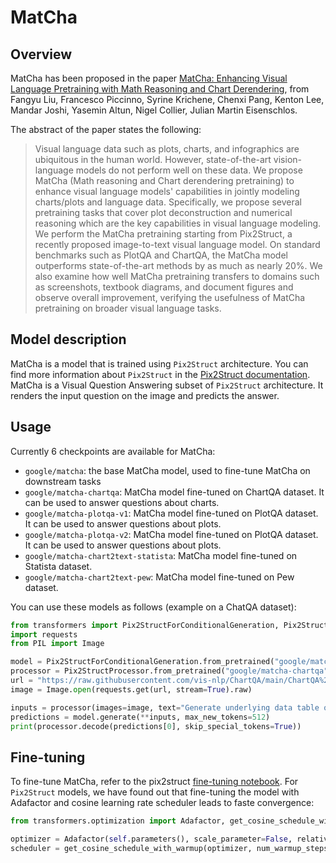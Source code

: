 <!--Copyright 2021 The HuggingFace Team. All rights reserved.

Licensed under the Apache License, Version 2.0 (the "License"); you may not use this file except in compliance with
the License. You may obtain a copy of the License at

http://www.apache.org/licenses/LICENSE-2.0

Unless required by applicable law or agreed to in writing, software distributed under the License is distributed on
an "AS IS" BASIS, WITHOUT WARRANTIES OR CONDITIONS OF ANY KIND, either express or implied. See the License for the
specific language governing permissions and limitations under the License.
-->

# MatCha

## Overview

MatCha has been proposed in the paper [MatCha: Enhancing Visual Language Pretraining with Math Reasoning and Chart Derendering](https://arxiv.org/abs/2212.09662), from Fangyu Liu, Francesco Piccinno, Syrine Krichene, Chenxi Pang, Kenton Lee, Mandar Joshi, Yasemin Altun, Nigel Collier, Julian Martin Eisenschlos.

The abstract of the paper states the following:

> Visual language data such as plots, charts, and infographics are ubiquitous in the human world. However, state-of-the-art vision-language models do not perform well on these data. We propose MatCha (Math reasoning and Chart derendering pretraining) to enhance visual language models' capabilities in jointly modeling charts/plots and language data. Specifically, we propose several pretraining tasks that cover plot deconstruction and numerical reasoning which are the key capabilities in visual language modeling. We perform the MatCha pretraining starting from Pix2Struct, a recently proposed image-to-text visual language model. On standard benchmarks such as PlotQA and ChartQA, the MatCha model outperforms state-of-the-art methods by as much as nearly 20%. We also examine how well MatCha pretraining transfers to domains such as screenshots, textbook diagrams, and document figures and observe overall improvement, verifying the usefulness of MatCha pretraining on broader visual language tasks.

## Model description

MatCha is a model that is trained using `Pix2Struct` architecture. You can find more information about `Pix2Struct` in the [Pix2Struct documentation](https://huggingface.co/docs/transformers/main/en/model_doc/pix2struct).
MatCha is a Visual Question Answering subset of `Pix2Struct` architecture. It renders the input question on the image and predicts the answer.

## Usage

Currently 6 checkpoints are available for MatCha:

- `google/matcha`: the base MatCha model, used to fine-tune MatCha on downstream tasks
- `google/matcha-chartqa`: MatCha model fine-tuned on ChartQA dataset. It can be used to answer questions about charts.
- `google/matcha-plotqa-v1`: MatCha model fine-tuned on PlotQA dataset. It can be used to answer questions about plots.
- `google/matcha-plotqa-v2`: MatCha model fine-tuned on PlotQA dataset. It can be used to answer questions about plots.
- `google/matcha-chart2text-statista`: MatCha model fine-tuned on Statista dataset. 
- `google/matcha-chart2text-pew`: MatCha model fine-tuned on Pew dataset.

You can use these models as follows (example on a ChatQA dataset):

```python
from transformers import Pix2StructForConditionalGeneration, Pix2StructProcessor
import requests
from PIL import Image

model = Pix2StructForConditionalGeneration.from_pretrained("google/matcha-chartqa")
processor = Pix2StructProcessor.from_pretrained("google/matcha-chartqa")
url = "https://raw.githubusercontent.com/vis-nlp/ChartQA/main/ChartQA%20Dataset/val/png/5090.png"
image = Image.open(requests.get(url, stream=True).raw)

inputs = processor(images=image, text="Generate underlying data table of the figure below:", return_tensors="pt")
predictions = model.generate(**inputs, max_new_tokens=512)
print(processor.decode(predictions[0], skip_special_tokens=True))
```

## Fine-tuning

To fine-tune MatCha, refer to the pix2struct [fine-tuning notebook](https://github.com/huggingface/notebooks/blob/main/examples/image_captioning_pix2struct.ipynb). For `Pix2Struct` models, we have found out that fine-tuning the model with Adafactor and cosine learning rate scheduler leads to faste convergence:
```python
from transformers.optimization import Adafactor, get_cosine_schedule_with_warmup

optimizer = Adafactor(self.parameters(), scale_parameter=False, relative_step=False, lr=0.01, weight_decay=1e-05)
scheduler = get_cosine_schedule_with_warmup(optimizer, num_warmup_steps=1000, num_training_steps=40000)
```